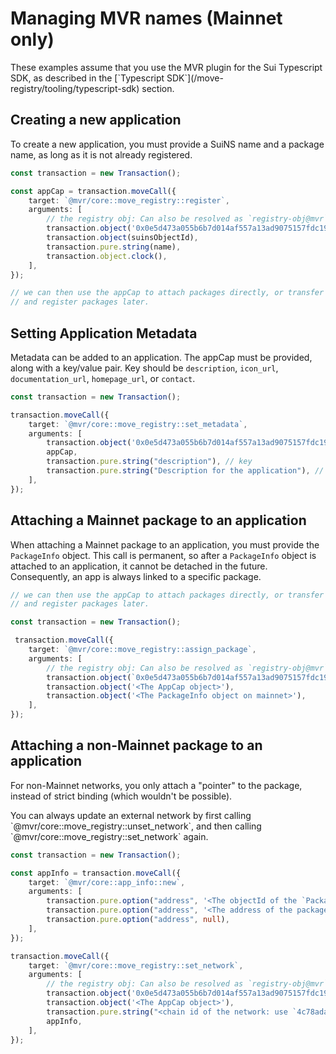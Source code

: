 
<Beta/>

# Managing MVR names (Mainnet only)

<Callout type="warning">
    These examples assume that you use the MVR plugin for the Sui Typescript SDK, as described in the  [`Typescript SDK`](/move-registry/tooling/typescript-sdk) section.
</Callout>

## Creating a new application

To create a new application, you must provide a SuiNS name and a package name, as long as it is not
already registered.

```typescript
const transaction = new Transaction();

const appCap = transaction.moveCall({
    target: `@mvr/core::move_registry::register`,
    arguments: [
        // the registry obj: Can also be resolved as `registry-obj@mvr` from mainnet SuiNS.
        transaction.object('0x0e5d473a055b6b7d014af557a13ad9075157fdc19b6d51562a18511afd397727'),
        transaction.object(suinsObjectId),
        transaction.pure.string(name),
        transaction.object.clock(),
    ],
});

// we can then use the appCap to attach packages directly, or transfer (e.g. to a safe address)
// and register packages later.
```

## Setting Application Metadata

Metadata can be added to an application. The appCap must be provided, along with a key/value pair.
Key should be `description`, `icon_url`, `documentation_url`, `homepage_url`, or `contact`.

```typescript
const transaction = new Transaction();

transaction.moveCall({
    target: `@mvr/core::move_registry::set_metadata`,
    arguments: [
        transaction.object('0x0e5d473a055b6b7d014af557a13ad9075157fdc19b6d51562a18511afd397727'), // Move registry
        appCap,
        transaction.pure.string("description"), // key
        transaction.pure.string("Description for the application"), // value
    ],
});
```

## Attaching a Mainnet package to an application

When attaching a Mainnet package to an application, you must provide the `PackageInfo` object.
This call is permanent, so after a `PackageInfo` object is attached to an application, it cannot be
detached in the future. Consequently, an app is always linked to a specific package.

```typescript
// we can then use the appCap to attach packages directly, or transfer (e.g. to a safe address)
// and register packages later.

const transaction = new Transaction();

 transaction.moveCall({
    target: `@mvr/core::move_registry::assign_package`,
    arguments: [
        // the registry obj: Can also be resolved as `registry-obj@mvr` from mainnet SuiNS.
        transaction.object(`0x0e5d473a055b6b7d014af557a13ad9075157fdc19b6d51562a18511afd397727`),
        transaction.object('<The AppCap object>'),
        transaction.object('<The PackageInfo object on mainnet>'),
    ],
});
```

## Attaching a non-Mainnet package to an application

For non-Mainnet networks, you only attach a "pointer" to the package, instead of strict binding (which wouldn't be possible).

<Callout>
You can always update an external network by first calling `@mvr/core::move_registry::unset_network`, and then calling `@mvr/core::move_registry::set_network` again.
</Callout>

```typescript
const transaction = new Transaction();

const appInfo = transaction.moveCall({
    target: `@mvr/core::app_info::new`,
    arguments: [
        transaction.pure.option("address", '<The objectId of the `PackageInfo` object on the external network>'),
        transaction.pure.option("address", '<The address of the package on the external network>'),
        transaction.pure.option("address", null),
    ],
});

transaction.moveCall({
    target: `@mvr/core::move_registry::set_network`,
    arguments: [
        // the registry obj: Can also be resolved as `registry-obj@mvr` from mainnet SuiNS.
        transaction.object('0x0e5d473a055b6b7d014af557a13ad9075157fdc19b6d51562a18511afd397727'),
        transaction.object('<The AppCap object>'),
        transaction.pure.string("<chain id of the network: use `4c78adac` for testnet>"),
        appInfo,
    ],
});
```
